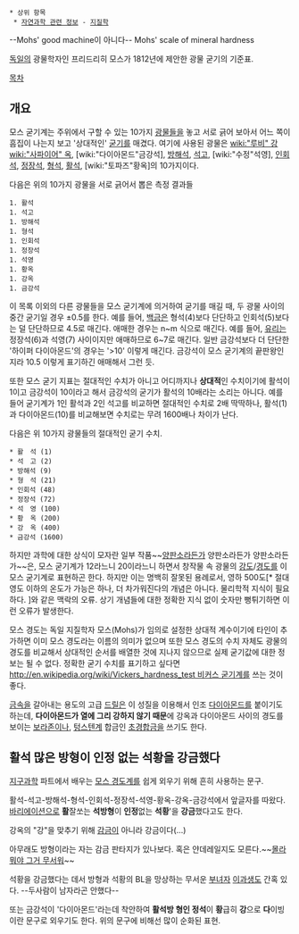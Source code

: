 * 상위 항목
  * [[자연과학 관련 정보]] - [[지질학]]
--Mohs' good machine이 아니다--
Mohs' scale of mineral hardness

[[독일]]의 광물학자인 프리드리히 모스가 1812년에 제안한 광물 굳기의 기준표.

[[목차]]

== 개요 ==
모스 굳기계는 주위에서 구할 수 있는 10가지 [[광물]]들을 놓고 서로 긁어 보아서 어느 쪽이 흠집이 나는지 보고 '상대적인' [[굳기]]를 매겼다. 여기에 사용된 광물은 [[wiki:"루비" 강]][[wiki:"사파이어" 옥]], [wiki:"다이아몬드"금강석], [[방해석]], [[석고]], [wiki:"수정"석영], [[인회석]], [[정장석]], [[형석]], [[활석]], [wiki:"토파즈"황옥]의 10가지이다.

다음은 위의 10가지 광물을 서로 긁어서 뽑은 측정 결과들
 1. 활석
 1. 석고
 1. 방해석
 1. 형석
 1. 인회석
 1. 정장석
 1. 석영
 1. 황옥
 1. 강옥
 1. 금강석

이 목록 이외의 다른 광물들을 모스 굳기계에 의거하여 굳기를 매길 때, 두 광물 사이의 중간 굳기일 경우 ±0.5를 한다. 예를 들어, [[백금]]은 형석(4)보다 단단하고 인회석(5)보다는 덜 단단하므로 4.5로 매긴다. 애매한 경우는 n~m 식으로 매긴다. 예를 들어, [[유리]]는 정장석(6)과 석영(7) 사이이지만 애매하므로 6~7로 매긴다. 일반 금강석보다 더 단단한 '하이퍼 다이아몬드'의 경우는 '>10' 이렇게 매긴다. 금강석이 모스 굳기계의 끝판왕인지라 10.5 이렇게 표기하긴 애매해서 그런 듯.

또한 모스 굳기 지표는 절대적인 수치가 아니고 어디까지나 '''상대적'''인 수치이기에 활석이 1이고 금강석이 10이라고 해서 금강석의 굳기가 활석의 10배라는 소리는 아니다. 예를 들어 굳기계가 1인 활석과 2인 석고를 비교하면 절대적인 수치로 2배 딱딱하나, 활석(1)과 다이아몬드(10)를 비교해보면 수치로는 무려 1600배나 차이가 난다.

다음은 위 10가지 광물들의 절대적인 굳기 수치.
 * 활　석 (1)
 * 석　고 (2)
 * 방해석 (9)
 * 형　석 (21)
 * 인회석 (48)
 * 정장석 (72)
 * 석　영 (100)
 * 황　옥 (200)
 * 강　옥 (400)
 * 금강석 (1600)

하지만 과학에 대한 상식이 모자란 일부 작품~~[[양판소]]라든가 양판소라든가 양판소라든가~~은, 모스 굳기계가 12라느니 20이라느니 하면서 창작물 속 광물의 [[강도]]/[[경도]]를 이 모스 굳기계로 표현하곤 한다. 하지만 이는 명백히 잘못된 용례로서, 영하 500도[* 절대영도 이하의 온도가 가능은 하나, 더 차가워진다의 개념은 아니다. 물리학적 지식이 필요하다. ]와 같은 맥락의 오류. 상기 개념들에 대한 정확한 지식 없이 숫자만 뻥튀기하면 이런 오류가 발생한다.

모스 경도는 독일 지질학자 모스(Mohs)가 임의로 설정한 상대적 계수이기에 타인이 추가하면 이미 모스 경도라는 이름의 의미가 없으며 또한 모스 경도의 수치 자체도 광물의 경도를 비교해서 상대적인 순서를 배열한 것에 지나지 않으므로 실제 굳기값에 대한 정보는 될 수 없다. 정확한 굳기 수치를 표기하고 싶다면 [[http://en.wikipedia.org/wiki/Vickers_hardness_test 비커스 굳기계]]를 쓰는 것이 좋다. 

[[금속]]을 갈아내는 용도의 고급 [[드릴]]은 이 성질을 이용해서 인조 [[다이아몬드]]를 붙이기도 하는데, '''다이아몬드가 열에 그리 강하지 않기 때문'''에 강옥과 다이아몬드 사이의 경도를 보이는 [[보라존]]이나, [[텅스텐]]계 합금인 [[초경합금]]을 쓰기도 한다.

== '''활석''' 많은 '''방형'''이 '''인정''' 없는 '''석황'''을 '''강금'''했다 ==
[[지구과학]] 파트에서 배우는 [[모스 경도계]]를 쉽게 외우기 위해 흔히 사용하는 문구. 

활석-석고-방해석-형석-인회석-정장석-석영-황옥-강옥-금강석에서 앞글자를 따왔다. [[바리에이션]]으로 '''활'''잘쏘는 '''석방형'''이 '''인정'''없는 '''석황''''을 '''강금'''했다고도 한다. 

강옥의 "강"을 맞추기 위해 [[감금]]이 아니라 강금이다(...) 

아무래도 방형이라는 자는 감금 판타지가 있나보다. 혹은 얀데레일지도 모른다.~~[[몰라 뭐야 그거 무서워]]~~

석황을 강금했다는 데서 방형과 석황의 BL을 망상하는 무서운 [[부녀자]] [[이과]]생도 간혹 있다. --두사람이 남자라곤 안했다--

또는 금강석이 '다이아몬드'라는데 착안하여
'''활석방 형인 정석'''이 '''황'''급히 '''강'''으로 '''다'''이빙
이란 문구로 외우기도 한다. 위의 문구에 비해선 많이 순화된 표현.
